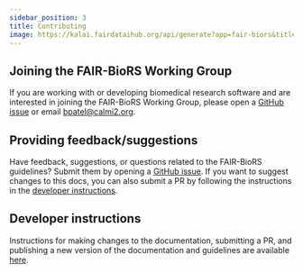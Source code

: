 ```yaml
---
sidebar_position: 3
title: Contributing
image: https://kalai.fairdataihub.org/api/generate?app=fair-biors&title=Contributing&org=fair-biors&description=FAIR%20Biomedical%20Research%20Software%20Guidelines
---
```


## Joining the FAIR-BioRS Working Group

If you are working with or developing biomedical research software and are interested in joining the FAIR-BioRS Working Group, please open a [GitHub issue](https://github.com/FAIR-BioRS/Docs/issues) or email bpatel@calmi2.org.

## Providing feedback/suggestions

Have feedback, suggestions, or questions related to the FAIR-BioRS guidelines? Submit them by opening a [GitHub issue](https://github.com/FAIR-BioRS/Docs/issues). If you want to suggest changes to this docs, you can also submit a PR by following the instructions in the [developer instructions](#developer-instructions).

## Developer instructions

Instructions for making changes to the documentation, submitting a PR, and publishing a new version of the documentation and guidelines are available [here](https://github.com/FAIR-BioRS/Docs/blob/main/dev/README.md).


<PageFeedback />
